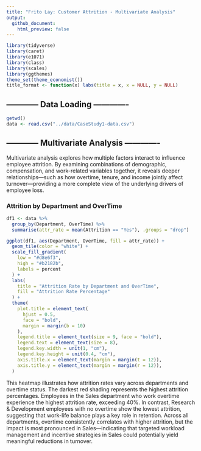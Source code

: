 ```yaml
---
title: "Frito Lay: Customer Attrition - Multivariate Analysis"
output: 
  github_document:
    html_preview: false
---
```


```r
library(tidyverse)
library(caret)
library(e1071)
library(class)
library(scales)
library(ggthemes)
theme_set(theme_economist())
title_format <- function(x) labs(title = x, x = NULL, y = NULL)
```

## ------------ Data Loading -------------
```r
getwd()
data <- read.csv("../data/CaseStudy1-data.csv")
```

## ------------ Multivariate Analysis -------------

Multivariate analysis explores how multiple factors interact to influence employee attrition. By examining combinations of demographic, compensation, and work-related variables together, it reveals deeper relationships—such as how overtime, tenure, and income jointly affect turnover—providing a more complete view of the underlying drivers of employee loss.

### Attrition by Department and OverTime
```r
df1 <- data %>%
  group_by(Department, OverTime) %>%
  summarise(attr_rate = mean(Attrition == "Yes"), .groups = "drop")

ggplot(df1, aes(Department, OverTime, fill = attr_rate)) +
  geom_tile(color = "white") +
  scale_fill_gradient(
    low = "#d8e6f3",
    high = "#b2182b",
    labels = percent
  ) +
  labs(
    title = "Attrition Rate by Department and OverTime",
    fill = "Attrition Rate Percentage"
  ) +
  theme(
    plot.title = element_text(
      hjust = 0.5,
      face = "bold", 
      margin = margin(b = 10)  
    ),
    legend.title = element_text(size = 9, face = "bold"),
    legend.text = element_text(size = 8),
    legend.key.width = unit(1, "cm"),
    legend.key.height = unit(0.4, "cm"),
    axis.title.x = element_text(margin = margin(t = 12)),
    axis.title.y = element_text(margin = margin(r = 12)),
  )
```

This heatmap illustrates how attrition rates vary across departments and overtime status. The darkest red shading represents the highest attrition percentages. Employees in the Sales department who work overtime experience the highest attrition rate, exceeding 40%. In contrast, Research & Development employees with no overtime show the lowest attrition, suggesting that work-life balance plays a key role in retention. Across all departments, overtime consistently correlates with higher attrition, but the impact is most pronounced in Sales—indicating that targeted workload management and incentive strategies in Sales could potentially yield meaningful reductions in turnover.
